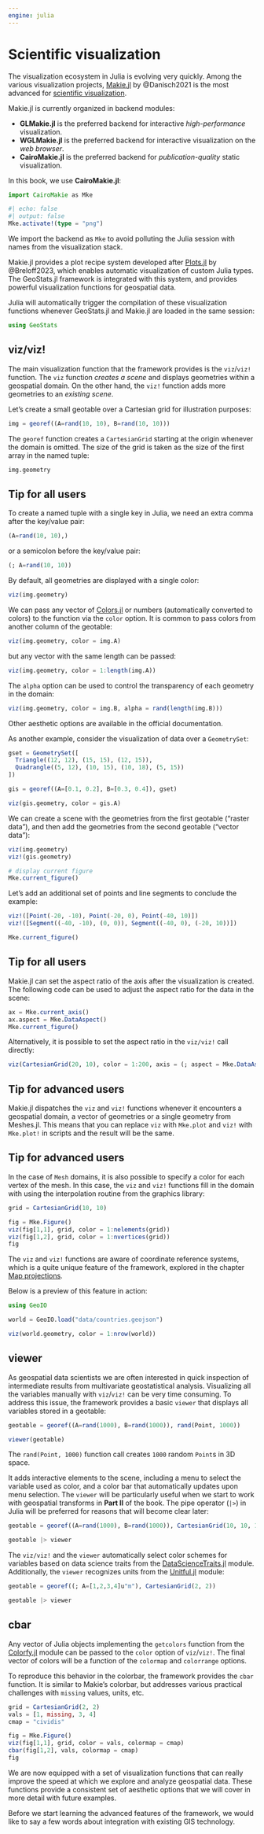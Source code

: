 ```yaml
---
engine: julia
---
```


# Scientific visualization

The visualization ecosystem in Julia is evolving very quickly. Among the various
visualization projects, [Makie.jl](https://github.com/MakieOrg/Makie.jl) by
@Danisch2021 is the most advanced for
[scientific visualization](https://en.wikipedia.org/wiki/Scientific_visualization).

Makie.jl is currently organized in backend modules:

- **GLMakie.jl** is the preferred backend for interactive *high-performance* visualization.
- **WGLMakie.jl** is the preferred backend for interactive visualization on the *web browser*.
- **CairoMakie.jl** is the preferred backend for *publication-quality* static visualization.

In this book, we use **CairoMakie.jl**:

```julia
import CairoMakie as Mke
```

```julia
#| echo: false
#| output: false
Mke.activate!(type = "png")
```

::: {.callout-note}

We import the backend as `Mke` to avoid polluting the Julia
session with names from the visualization stack.

:::

Makie.jl provides a plot recipe system developed after
[Plots.jl](https://github.com/JuliaPlots/Plots.jl) by @Breloff2023,
which enables automatic visualization of custom Julia types.
The GeoStats.jl framework is integrated with this system,
and provides powerful visualization functions for geospatial
data.

Julia will automatically trigger the compilation of these
visualization functions whenever GeoStats.jl and Makie.jl
are loaded in the same session:

```julia
using GeoStats
```

## viz/viz!

The main visualization function that the framework provides is the
`viz`/`viz!` function. The `viz` function *creates a scene* and displays
geometries within a geospatial domain. On the other hand, the `viz!`
function adds more geometries to an *existing scene*.

Let's create a small geotable over a Cartesian grid for illustration purposes:

```julia
img = georef((A=rand(10, 10), B=rand(10, 10)))
```

::: {.callout-note}

The `georef` function creates a `CartesianGrid` starting at the origin
whenever the domain is omitted. The size of the grid is taken as the
size of the first array in the named tuple:

```julia
img.geometry
```

:::

::: {.callout-note}

## Tip for all users

To create a named tuple with a single key in Julia, we need an
extra comma after the key/value pair:

```julia
(A=rand(10, 10),)
```

or a semicolon before the key/value pair:

```julia
(; A=rand(10, 10))
```

:::

By default, all geometries are displayed with a single color:

```julia
viz(img.geometry)
```

We can pass any vector of [Colors.jl](https://github.com/JuliaGraphics/Colors.jl)
or numbers (automatically converted to colors) to the function via the `color`
option. It is common to pass colors from another column of the geotable:

```julia
viz(img.geometry, color = img.A)
```

but any vector with the same length can be passed:

```julia
viz(img.geometry, color = 1:length(img.A))
```

The `alpha` option can be used to control the transparency of each geometry
in the domain:

```julia
viz(img.geometry, color = img.B, alpha = rand(length(img.B)))
```

Other aesthetic options are available in the official documentation.

As another example, consider the visualization of data over a `GeometrySet`:

```julia
gset = GeometrySet([
  Triangle((12, 12), (15, 15), (12, 15)),
  Quadrangle((5, 12), (10, 15), (10, 18), (5, 15))
])

gis = georef((A=[0.1, 0.2], B=[0.3, 0.4]), gset)

viz(gis.geometry, color = gis.A)
```

We can create a scene with the geometries from the first geotable ("raster data"),
and then add the geometries from the second geotable ("vector data"):

```julia
viz(img.geometry)
viz!(gis.geometry)

# display current figure
Mke.current_figure()
```

Let's add an additional set of points and line segments to conclude the example:

```julia
viz!([Point(-20, -10), Point(-20, 0), Point(-40, 10)])
viz!([Segment((-40, -10), (0, 0)), Segment((-40, 0), (-20, 10))])

Mke.current_figure()
```

::: {.callout-note}

## Tip for all users

Makie.jl can set the aspect ratio of the axis after the visualization is created.
The following code can be used to adjust the aspect ratio for the data in the scene:

```julia
ax = Mke.current_axis()
ax.aspect = Mke.DataAspect()
Mke.current_figure()
```

Alternatively, it is possible to set the aspect ratio in the `viz/viz!` call directly:

```julia
viz(CartesianGrid(20, 10), color = 1:200, axis = (; aspect = Mke.DataAspect()))
```

:::

::: {.callout-note}

## Tip for advanced users

Makie.jl dispatches the `viz` and `viz!` functions whenever it encounters
a geospatial domain, a vector of geometries or a single geometry from Meshes.jl.
This means that you can replace `viz` with `Mke.plot` and `viz!` with `Mke.plot!`
in scripts and the result will be the same.

:::

::: {.callout-note}

## Tip for advanced users

In the case of `Mesh` domains, it is also possible to specify a color for each vertex
of the mesh. In this case, the `viz` and `viz!` functions fill in the domain with using
the interpolation routine from the graphics library:

```julia
grid = CartesianGrid(10, 10)

fig = Mke.Figure()
viz(fig[1,1], grid, color = 1:nelements(grid))
viz(fig[1,2], grid, color = 1:nvertices(grid))
fig
```

:::

The `viz` and `viz!` functions are aware of coordinate reference systems, which is a quite
unique feature of the framework, explored in the chapter [Map projections](06-projections.qmd).

Below is a preview of this feature in action:

```julia
using GeoIO

world = GeoIO.load("data/countries.geojson")

viz(world.geometry, color = 1:nrow(world))
```

## viewer

As geospatial data scientists we are often interested in quick inspection
of intermediate results from multivariate geostatistical analysis. Visualizing
all the variables manually with `viz`/`viz!` can be very time consuming.
To address this issue, the framework provides a basic `viewer` that displays
all variables stored in a geotable:

```julia
geotable = georef((A=rand(1000), B=rand(1000)), rand(Point, 1000))

viewer(geotable)
```

::: {.callout-note}

The `rand(Point, 1000)` function call creates `1000` random `Point`s in 3D space.

:::

It adds interactive elements to the scene, including a menu to select the
variable used as color, and a color bar that automatically updates upon
menu selection. The `viewer` will be particularly useful when we start to
work with geospatial transforms in **Part II** of the book. The pipe
operator (`|>`) in Julia will be preferred for reasons that will become
clear later:

```julia
geotable = georef((A=rand(1000), B=rand(1000)), CartesianGrid(10, 10, 10))

geotable |> viewer
```

::: {.callout-note}

The `viz/viz!` and the `viewer` automatically select color schemes
for variables based on data science traits from the
[DataScienceTraits.jl](https://github.com/JuliaML/DataScienceTraits.jl)
module. Additionally, the `viewer` recognizes units from the
[Unitful.jl](https://github.com/PainterQubits/Unitful.jl)
module:

```julia
geotable = georef((; A=[1,2,3,4]u"m"), CartesianGrid(2, 2))

geotable |> viewer
```

:::

## cbar

Any vector of Julia objects implementing the `getcolors`
function from the [Colorfy.jl](https://github.com/JuliaGraphics/Colorfy.jl)
module can be passed to the `color` option of `viz`/`viz!`.
The final vector of colors will be a function of the `colormap`
and `colorrange` options.

To reproduce this behavior in the colorbar, the framework provides
the `cbar` function. It is similar to Makie's colorbar, but addresses
various practical challenges with `missing` values, units, etc.

```julia
grid = CartesianGrid(2, 2)
vals = [1, missing, 3, 4]
cmap = "cividis"

fig = Mke.Figure()
viz(fig[1,1], grid, color = vals, colormap = cmap)
cbar(fig[1,2], vals, colormap = cmap)
fig
```

We are now equipped with a set of visualization functions that can
really improve the speed at which we explore and analyze geospatial data.
These functions provide a consistent set of aesthetic options that we
will cover in more detail with future examples.

Before we start learning the advanced features of the framework, we would
like to say a few words about integration with existing GIS technology.